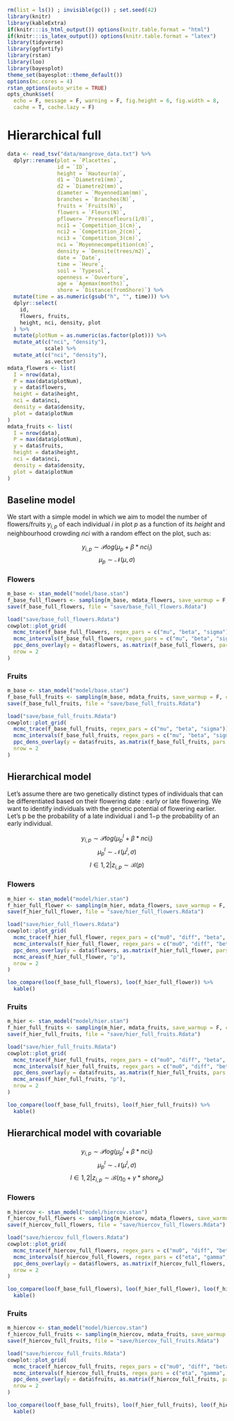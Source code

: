 ```r
rm(list = ls()) ; invisible(gc()) ; set.seed(42)
library(knitr)
library(kableExtra)
if(knitr:::is_html_output()) options(knitr.table.format = "html") 
if(knitr:::is_latex_output()) options(knitr.table.format = "latex") 
library(tidyverse)
library(ggfortify)
library(rstan)
library(loo)
library(bayesplot)
theme_set(bayesplot::theme_default())
options(mc.cores = 4)
rstan_options(auto_write = TRUE)
opts_chunk$set(
  echo = F, message = F, warning = F, fig.height = 6, fig.width = 8,
  cache = T, cache.lazy = F)
```

# Hierarchical full

```r
data <- read_tsv("data/mangrove_data.txt") %>% 
  dplyr::rename(plot = `Placettes`,
                id = `ID`,
                height = `Hauteur(m)`,
                d1 = `Diametre1(mm)`,
                d2 = `Diametre2(mm)`,
                diameter = `Moyennediam(mm)`,
                branches = `Branches(N)`,
                fruits = `Fruits(N)`,
                flowers = `Fleurs(N)`,
                pflower= `Presencefleurs(1/0)`,
                nci1 = `Competition_1(cm)`,
                nci2 = `Competition_2(cm)`,
                nci3 = `Competition_3(cm)`,
                nci = `Moyennecompetition(cm)`,
                density = `Densite(trees/m2)`,
                date = `Date`,
                time = `Heure`,
                soil = `Typesol`,
                openness = `Ouverture`,
                age = `Agemax(months)`,
                shore = `Distance(fromShore)`) %>% 
  mutate(time = as.numeric(gsub("h", "", time))) %>% 
  dplyr::select(
    id,
    flowers, fruits,
    height, nci, density, plot
  ) %>% 
  mutate(plotNum = as.numeric(as.factor(plot))) %>% 
  mutate_at(c("nci", "density"),
            scale) %>% 
  mutate_at(c("nci", "density"),
            as.vector)
mdata_flowers <- list(
  I = nrow(data),
  P = max(data$plotNum),
  y = data$flowers,
  height = data$height,
  nci = data$nci,
  density = data$density,
  plot = data$plotNum
)
mdata_fruits <- list(
  I = nrow(data),
  P = max(data$plotNum),
  y = data$fruits,
  height = data$height,
  nci = data$nci,
  density = data$density,
  plot = data$plotNum
)
```

## Baseline model

We start with a simple model in which we aim to model the number of flowers/fruits $y_{i,p}$ of each individual $i$ in plot $p$ as a function of its $height$ and neighbourhood crowding $nci$ with a random effect on the plot, such as:

$$y_{i,p} \sim \mathcal Plog (\mu_p + \beta*nci_i)$$
$$\mu_p \sim \mathcal N (\mu, \sigma)$$

### Flowers

```r
m_base <- stan_model("model/base.stan")
f_base_full_flowers <- sampling(m_base, mdata_flowers, save_warmup = F, chains = 2, cores = 2, include = F, pars = c("count", "mu_p"))
save(f_base_full_flowers, file = "save/base_full_flowers.Rdata")
```

```r
load("save/base_full_flowers.Rdata")
cowplot::plot_grid(
  mcmc_trace(f_base_full_flowers, regex_pars = c("mu", "beta", "sigma")),
  mcmc_intervals(f_base_full_flowers, regex_pars = c("mu", "beta", "sigma")),
  ppc_dens_overlay(y = data$flowers, as.matrix(f_base_full_flowers, pars = "prediction")[1:100, ]),
  nrow = 2
)
```

### Fruits

```r
m_base <- stan_model("model/base.stan")
f_base_full_fruits <- sampling(m_base, mdata_fruits, save_warmup = F, chains = 2, cores = 2, include = F, pars = c("count", "mu_p"))
save(f_base_full_fruits, file = "save/base_full_fruits.Rdata")
```

```r
load("save/base_full_fruits.Rdata")
cowplot::plot_grid(
  mcmc_trace(f_base_full_fruits, regex_pars = c("mu", "beta", "sigma")),
  mcmc_intervals(f_base_full_fruits, regex_pars = c("mu", "beta", "sigma")),
  ppc_dens_overlay(y = data$fruits, as.matrix(f_base_full_fruits, pars = "prediction")[1:100, ]),
  nrow = 2
)
```

## Hierarchical model

Let's assume there are two genetically distinct types of individuals that can be differentiated based on their flowering date : early or late flowering. We want to identify individuals with the genetic potential of flowering earlier. Let's p be the probability of a late individual i and 1−p the probability of an early individual.

$$y_{i,p} \sim \mathcal Plog (\mu_p^l + \beta*nci_i)$$
$$\mu_p^l \sim \mathcal N (\mu^l, \sigma)$$
$$l\in{1,2}|z_{i,p}\sim\mathcal B(p)$$

### Flowers

```r
m_hier <- stan_model("model/hier.stan")
f_hier_full_flower <- sampling(m_hier, mdata_flowers, save_warmup = F, chains = 2, cores = 2, include = F, pars = c("delta", "count"))
save(f_hier_full_flower, file = "save/hier_full_flowers.Rdata")
```

```r
load("save/hier_full_flowers.Rdata")
cowplot::plot_grid(
  mcmc_trace(f_hier_full_flower, regex_pars = c("mu0", "diff", "beta", "sigma", "p$")),
  mcmc_intervals(f_hier_full_flower, regex_pars = c("mu0", "diff", "beta", "alpha", "gamma", "sigma")),
  ppc_dens_overlay(y = data$flowers, as.matrix(f_hier_full_flower, pars = "prediction")[1:100, ]),
  mcmc_areas(f_hier_full_flower, "p"),
  nrow = 2
)
```

```r
loo_compare(loo(f_base_full_flowers), loo(f_hier_full_flower)) %>%
  kable()
```

### Fruits

```r
m_hier <- stan_model("model/hier.stan")
f_hier_full_fruits <- sampling(m_hier, mdata_fruits, save_warmup = F, chains = 2, cores = 2, include = F, pars = c("delta", "count"))
save(f_hier_full_fruits, file = "save/hier_full_fruits.Rdata")
```

```r
load("save/hier_full_fruits.Rdata")
cowplot::plot_grid(
  mcmc_trace(f_hier_full_fruits, regex_pars = c("mu0", "diff", "beta", "sigma", "p$")),
  mcmc_intervals(f_hier_full_fruits, regex_pars = c("mu0", "diff", "beta", "alpha", "gamma", "sigma")),
  ppc_dens_overlay(y = data$fruits, as.matrix(f_hier_full_fruits, pars = "prediction")[1:100, ]),
  mcmc_areas(f_hier_full_fruits, "p"),
  nrow = 2
)
```

```r
loo_compare(loo(f_base_full_fruits), loo(f_hier_full_fruits)) %>%
  kable()
```

## Hierarchical model with covariable

$$y_{i,p} \sim \mathcal Plog (\mu_p^l + \beta*nci_i)$$
$$\mu_p^l \sim \mathcal N (\mu^l, \sigma)$$
$$l\in{1,2}|z_{i,p}\sim\mathcal B(\eta_0 + \gamma*shore_p)$$

### Flowers

```r
m_hiercov <- stan_model("model/hiercov.stan")
f_hiercov_full_flowers <- sampling(m_hiercov, mdata_flowers, save_warmup = F, chains = 2, cores = 2, include = F, pars = c("delta", "count"))
save(f_hiercov_full_flowers, file = "save/hiercov_full_flowers.Rdata")
```

```r
load("save/hiercov_full_flowers.Rdata")
cowplot::plot_grid(
  mcmc_trace(f_hiercov_full_flowers, regex_pars = c("mu0", "diff", "beta", "eta", "gamma", "sigma")),
  mcmc_intervals(f_hiercov_full_flowers, regex_pars = c("eta", "gamma", "mu0", "diff", "beta", "alpha", "gamma", "sigma")),
  ppc_dens_overlay(y = data$flowers, as.matrix(f_hiercov_full_flowers, pars = "prediction")[1:100, ]),
  nrow = 2
)
```

```r
loo_compare(loo(f_base_full_flowers), loo(f_hier_full_flower), loo(f_hiercov_full_flowers)) %>% 
  kable()
```

### Fruits

```r
m_hiercov <- stan_model("model/hiercov.stan")
f_hiercov_full_fruits <- sampling(m_hiercov, mdata_fruits, save_warmup = F, chains = 2, cores = 2, include = F, pars = c("delta", "count"))
save(f_hiercov_full_fruits, file = "save/hiercov_full_fruits.Rdata")
```

```r
load("save/hiercov_full_fruits.Rdata")
cowplot::plot_grid(
  mcmc_trace(f_hiercov_full_fruits, regex_pars = c("mu0", "diff", "beta", "eta", "gamma", "sigma")),
  mcmc_intervals(f_hiercov_full_fruits, regex_pars = c("eta", "gamma", "mu0", "diff", "beta", "alpha", "gamma", "sigma")),
  ppc_dens_overlay(y = data$fruits, as.matrix(f_hiercov_full_fruits, pars = "prediction")[1:100, ]),
  nrow = 2
)
```

```r
loo_compare(loo(f_base_full_fruits), loo(f_hier_full_fruits), loo(f_hiercov_full_fruits)) %>% 
  kable()
```

